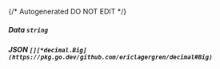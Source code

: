 {/* Autogenerated DO NOT EDIT  */}
##### **Data** `string`

##### **JSON** `[][*decimal.Big](https://pkg.go.dev/github.com/ericlagergren/decimal#Big)`


